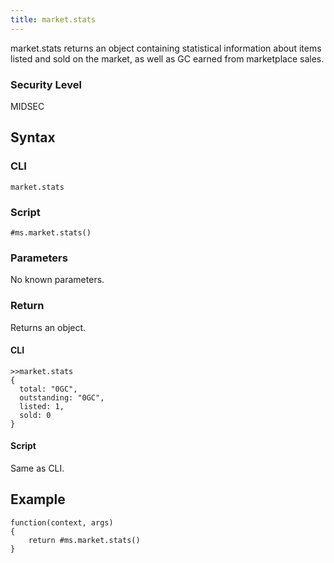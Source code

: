 ```yaml
---
title: market.stats
---
```


market.stats returns an object containing statistical information about items listed and sold on the market, as well as GC earned from marketplace sales.

### Security Level

MIDSEC

## Syntax

### CLI

```
market.stats
```

### Script

```
#ms.market.stats()
```

### Parameters

No known parameters.

### Return

Returns an object.

#### CLI

```
>>market.stats
{
  total: "0GC",
  outstanding: "0GC",
  listed: 1,
  sold: 0
}
```

#### Script

Same as CLI.

## Example

```
function(context, args)
{
	return #ms.market.stats()
}
```
